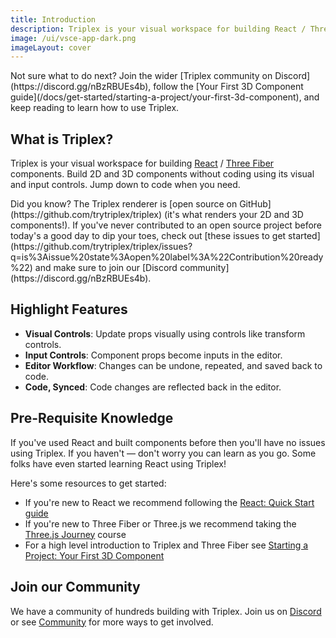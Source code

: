```yaml
---
title: Introduction
description: Triplex is your visual workspace for building React / Three Fiber components.
image: /ui/vsce-app-dark.png
imageLayout: cover
---
```



<DownloadThanks>
  Not sure what to do next? Join the wider [Triplex community on
  Discord](https://discord.gg/nBzRBUEs4b), follow the [Your First 3D Component
  guide](/docs/get-started/starting-a-project/your-first-3d-component), and keep
  reading to learn how to use Triplex.
</DownloadThanks>

## What is Triplex?

Triplex is your visual workspace for building [React](https://react.dev) / [Three Fiber](https://r3f.docs.pmnd.rs) components. Build 2D and 3D components without coding using its visual and input controls. Jump down to code when you need.

<KnowledgeCallout>
  Did you know? The Triplex renderer is [open source on
  GitHub](https://github.com/trytriplex/triplex) (it's what renders your 2D and
  3D components!). If you've never contributed to an open source project before
  today's a good day to dip your toes, check out [these issues to get
  started](https://github.com/trytriplex/triplex/issues?q=is%3Aissue%20state%3Aopen%20label%3A%22Contribution%20ready%22)
  and make sure to join our [Discord community](https://discord.gg/nBzRBUEs4b).
</KnowledgeCallout>

## Highlight Features

- **Visual Controls**: Update props visually using controls like transform controls.
- **Input Controls**: Component props become inputs in the editor.
- **Editor Workflow**: Changes can be undone, repeated, and saved back to code.
- **Code, Synced**: Code changes are reflected back in the editor.

## Pre-Requisite Knowledge

If you've used React and built components before then you'll have no issues using Triplex. If you haven't — don't worry you can learn as you go. Some folks have even started learning React using Triplex!

Here's some resources to get started:

- If you're new to React we recommend following the [React: Quick Start guide](https://react.dev/learn)
- If you're new to Three Fiber or Three.js we recommend taking the [Three.js Journey](https://threejs-journey.com/lessons/what-are-react-and-react-three-fiber) course
- For a high level introduction to Triplex and Three Fiber see [Starting a Project: Your First 3D Component](/docs/get-started/starting-a-project/your-first-3d-component)

## Join our Community

We have a community of hundreds building with Triplex. Join us on [Discord](https://discord.gg/nBzRBUEs4b) or see [Community](/docs/community) for more ways to get involved.

<PagesList variant="grid" route="/docs" />
